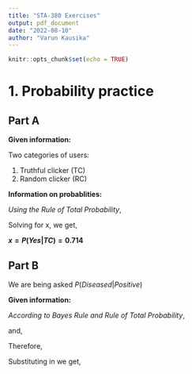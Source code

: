 ```yaml
---
title: "STA-380 Exercises"
output: pdf_document
date: "2022-08-10"
author: "Varun Kausika"
---
```


```r
knitr::opts_chunk$set(echo = TRUE)
```

# 1. Probability practice

## Part A

**Given information:** 

Two categories of users: 

1. Truthful clicker (TC) 
2. Random clicker (RC)

**Information on probablities:**

\begin{itemize}
\item $P(RC) = 0.3$
\item $P(Yes|RC) = 0.5$
\item $P(No|RC) = 0.5$
\item $P(TC) = 0.7$
\item $P(Yes|TC) = x$
\item $P(No|TC) = 1-x$
\item $P(Yes) = 0.65$
\item $P(No) = 0.35$
\end{itemize}

*Using the Rule of Total Probability*, 

\begin{equation}
P(Yes) = P(Yes, TC) + P(Yes, RC) = P(TC)*P(Yes|TC) + P(RC)*P(Yes|RC)
\label{eqn:A_1}
\end{equation}

\begin{equation*}
P(Yes) = 0.7x + 0.3*0.5 = 0.7x + 0.15 = 0.65
\end{equation*}

Solving for x, we get, 

**$x = P(Yes|TC) = 0.714$** 

## Part B

We are being asked $P(Diseased|Positive)$

**Given information:**

\begin{itemize}
\item $P(Positive|Diseased) = 0.993$
\item $P(Negative|Not Diseased) = 0.9999$
\item $P(Diseased) = 0.000025$
\end{itemize}

*According to Bayes Rule and Rule of Total Probability*,

\begin{equation}
P(Diseased|Positive) = \frac{P(Positive|Diseased)*P(Diseased)}{P(Positive)}
\label{eqn:B_1}
\end{equation}

and, 

\begin{equation}
P(Positive) = P(Positive|Diseased)*P(Diseased) + P(Positive|Not\:Diseased)*P(Not\:Diseased)
\label{eqn:B_2}
\end{equation}

Therefore, 

\begin{equation*}
P(Positive) = 0.993*0.000025 + 0.0001*0.999975 = 0.000125
\end{equation*}

Substituting in \eqref{eqn:B_1} we get, 

\begin{equation*}
P(Diseased|Positive) = \frac{0.993*0.000025}{0.000125} = \boldmath{0.1986}
\end{equation*}